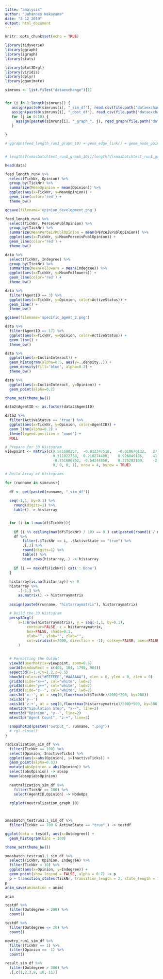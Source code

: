 ```yaml
---
title: "analysis"
author: "Johannes Nakayama"
date: "3 12 2019"
output: html_document
---
```


```r

knitr::opts_chunk$set(echo = TRUE)

library(tidyverse)
library(ggraph)
library(igraph)
library(stats)

library(plot3Drgl)
library(viridis)
library(dplyr)
library(gganimate)

```

```r

simruns <- list.files("dataexchange")[1]


for (i in 1:length(simruns)) {
   assign(paste0(simruns[i], "_sim_df"), read.csv(file.path("dataexchange", simruns[i], "sim_df.csv")))
   assign(paste0(simruns[i], "_post_df"), read.csv(file.path("dataexchange", simruns[i], "post_df.csv")))
   for (j in 0:10) {
     assign(paste0(simruns[i], "_graph_", j), read_graph(file.path("dataexchange", simruns[i], paste0("graph_", j+1, ".gml")), format = "gml"))
   }
    
}

# ggraph(feed_length_run1_graph_10) + geom_edge_link() + geom_node_point() + theme_graph()


# length(V(xmasbatchtest_run1_graph_10))/length(V(xmasbatchtest_run1_graph_0))


```

```r

head(data)

```


```r

feed_length_run4 %>% 
  select(TickNr, Opinion) %>% 
  group_by(TickNr) %>% 
  summarize(MeanOpinion = mean(Opinion)) %>% 
  ggplot(aes(x=TickNr, y=MeanOpinion)) +
  geom_line(color='red') + 
  theme_bw()

ggsave(filename='opinion_development.png')

```


```r

feed_length_run4 %>% 
  select(TickNr, PerceivPublOpinion) %>% 
  group_by(TickNr) %>% 
  summarize(MeanPerceivPublOpinion = mean(PerceivPublOpinion)) %>% 
  ggplot(aes(x=TickNr, y=MeanPerceivPublOpinion)) +
  geom_line(color='red') + 
  theme_bw()

```


```r

data %>% 
  select(TickNr, Indegree) %>% 
  group_by(TickNr) %>% 
  summarize(MeanFollowers = mean(Indegree)) %>% 
  ggplot(aes(x=TickNr, y=MeanFollowers)) +
  geom_line(color='red') + 
  theme_bw()

```


```r

data %>% 
  filter(AgentID == 3) %>%
  ggplot(aes(x=TickNr, y=Opinion, color=ActiveStatus)) +
  geom_line() +
  theme_bw()

ggsave(filename='specific_agent_2.png')

```

```r

data %>% 
  filter(AgentID == 17) %>%
  ggplot(aes(x=TickNr, y=Opinion, color=ActiveStatus)) +
  geom_line() +
  theme_bw()

```

```r

data %>% 
  ggplot(aes(x=InclinInteract)) +
  geom_histogram(alpha=0.5, aes(y=..density..)) +
  geom_density(fill='blue', alpha=0.2) +
  theme_bw()

```

```r

data %>% 
  ggplot(aes(x=InclinInteract, y=Opinion)) +
  geom_point(alpha=0.2)

```



```r

theme_set(theme_bw())

data2$AgentID <- as.factor(data2$AgentID)

data2 %>%  
  filter(ActiveStatus == 'true') %>% 
  ggplot(aes(x=TickNr, y=Opinion, color=AgentID)) +
  geom_line(alpha=0.2) +
  theme(legend.position = "none") +
  NULL

```


```r

# Prepare for 3D Histogram
viewpoint <- matrix(c(0.581680357,	-0.813347518,	-0.010670132,	27.88446792,
                      0.311022758,	0.210274488,	0.926849186,	41.81242048,
                      -0.751606762,	-0.54244858,	0.375282109,	-2.694485856,
                      0, 0, 0, 1), nrow = 4, byrow = TRUE)

# Build Array of Histograms

for (runname in simruns){
  
  df <- get(paste0(runname, "_sim_df"))
  
  seq(-1,1, by=0.1) %>%
    round(digits=1) %>%
    table() -> histarray


  for (i in 1:max(df$TickNr)){
    
    if (i %% ceiling(max(df$TickNr) / 10) == 0 ) cat(paste0(round(i / max(df$TickNr) * 100), '% --- '))
    df %>%
        filter(.$TickNr == i, .$ActiveState == "true") %>%
        .[,3] %>%
        round(digits=1) %>%
        table() %>%
        bind_rows(histarray,.) -> histarray
    
    if (i == max(df$TickNr)) cat(': Done')
  }
  
  histarray[is.na(histarray)] <- 0
  histarray %>%
      .[-1,] %>%
      as.matrix() -> histarraymatrix
  
  assign(paste0(runname, "histarraymatrix"), histarraymatrix)
  
  # Build the 3D Histogram
  persp3Drgl(
      x=1:nrow(histarraymatrix), y = seq(-1,1, by=0.1),
          contour=FALSE, z = histarraymatrix,
          box=FALSE, shade=0.1,
          xlab="", ylab="", zlab="",
          col=viridis(n=2000, direction = -1), colkey=FALSE, axes=FALSE
      )
  
  
  # Formatting the Output
  view3d(userMatrix=viewpoint, zoom=0.6)
  par3d(windowRect = c(405, 104, 1795, 984))
  aspect3d(x=1.4,y=1.2,z=0.5)
  bbox3d(color=c("#EEEEEE","#AAAAAA"), xlen = 0, ylen = 0, zlen = 0)
  grid3d(side="x++", col="white", lwd=2)
  grid3d(side="y++", col="white", lwd=2)
  grid3d(side="z--", col="white", lwd=2)
  axis3d('x--', at = seq(0,floor(max(df$TickNr)/200)*200, by=200))
  axis3d('y--')
  axis3d('z-+', at = seq(0,floor(max(histarraymatrix)/500)*500, by=500))
  mtext3d("Simulation Step", "x--", line=2)
  mtext3d("Opinion", "y--", line=2)
  mtext3d("Agent Count", "z-+", line=2)
  
  snapshot3d(paste0("output_", runname, ".png"))
  # rgl.close()
}

radicalization_sim_df %>% 
  filter(TickNr == 100) %>% 
  select(Opinion, InactiveTicks) %>%
  ggplot(aes(x=abs(Opinion), y=InactiveTicks)) +
  geom_point(alpha=0.03)
  mutate(absOpinion = abs(Opinion)) %>% 
  select(absOpinion) -> absop
  mean(absop$absOpinion)
  
  neutralization_sim_df %>% 
    filter(TickNr == 100) %>% 
    select(AgentID,Opinion) -> NodeOps
  
  rglplot(neutralization_graph_10)




```


```r
xmasbatch_testrun1.1_sim_df %>% 
  filter(TickNr == 700 & ActiveState == "true" ) -> testdf

ggplot(data = testdf, aes(x=Outdegree)) +
  geom_histogram(bins = 100)

theme_set(theme_bw())

xmasbatch_testrun1.1_sim_df %>% 
  select(TickNr, Opinion, Indegree) %>% 
  filter(TickNr < 10) %>% 
  ggplot(aes(x=Opinion, y=Indegree)) + 
  geom_point(show.legend = FALSE, alpha = 0.7) -> p
  p + transition_states(TickNr, transition_length = 2, state_length = 1) -> anim
p
anim_save(animation = anim)

anim

testdf %>% 
  filter(Outdegree > 200) %>% 
  count()

testdf %>% 
  filter(Outdegree <= 20) %>% 
  count()

newtry_run1_sim_df %>% 
  filter(TickNr == 1) %>% 
  filter(Opinion == -1) %>% 
  count()

result_sim_df %>% 
  filter(Outdegree > 300) %>% 
  .[,c(1,2,3,9, 10, 11)]


  
  
```


